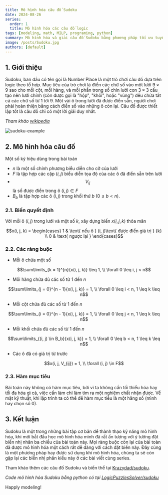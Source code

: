 ```yaml
---
title: Mô hình hóa câu đố Sudoku
date: 2024-08-26
series:
  order: 1
  title: Mô hình hóa các câu đố logic
tags: [modeling, math, MILP, programing, python]
summary: Mô hình hóa và giải câu đố Sudoku bằng phương pháp tối ưu tuyến tính hỗn hợp nguyên.
image: /posts/Sudoku.jpg
authors: [default]
---
```



## 1. Giới thiệu

Sudoku, ban đầu có tên gọi là Number Place là một trò chơi câu đố dựa trên logic theo tổ hợp.
Mục tiêu của trò chơi là điền các chữ số vào một lưới $9×9$ sao cho mỗi cột, mỗi hàng,
và mỗi phần trong số chín lưới con $3×3$ cấu tạo nên lưới chính (còn được gọi là "hộp", "khối", hoặc "vùng")
đều chứa tất cả các chữ số từ 1 tới 9. Một vài ô trong lưới đã được điền sẵn, người chơi phải hoàn thiện
bằng cách điền số vào những ô còn lại. Câu đố được thiết lập tốt là câu đố chỉ có một lời giải duy nhất.

*Tham khảo [wikipedia](https://vi.wikipedia.org/wiki/Sudoku)*

![sudoku-example](/posts/Sudoku.jpg)

## 2. Mô hình hóa câu đố

Một số ký hiệu dùng trong bài toán
- $n$ là một số chính phương biểu diễn cho cỡ của lưới
- $F$ là tập hợp các cặp $(i, j)$ biểu diễn tọa độ của các ô đã điền sẵn trên lưới
- $$V_{ij}$$ là số được điền trong ô $(i, j) \in F$
- $B_b$ là tập hợp các ô $(i, j)$ trong khối thứ $b$ ($0 \leq b < n$).

### 2.1. Biến quyết định

Với mỗi ô $(i, j)$ trong lưới và một số $k$, xây dựng biến
$x(i, j, k)$ thỏa mãn

```math
x(i, j, k) = \begin{cases}
  1 & \text{ nếu ô } (i, j)\text{ được điền giá trị } {k} \\
  0 & \text{ ngược lại }
\end{cases}
```

### 2.2. Các ràng buộc

- Mỗi ô chứa một số
```math
\sum\limits_{k = 1}^{n}{x(i, j, k)} \leq 1, \\ \forall 0 \leq i, j < n
```

- Mỗi hàng chứa đủ các số từ 1 đến $n$

```math
\sum\limits_{j = 0}^{n - 1}{x(i, j, k)} = 1, \\ \forall 0 \leq i  < n, 1 \leq k  \leq n
```

- Mỗi cột chứa đủ các số từ 1 đến $n$
```math
\sum\limits_{i = 0}^{n - 1}{x(i, j, k)} = 1, \\ \forall 0 \leq j < n, 1 \leq k  \leq n
```

- Mỗi khối chứa đủ các số từ 1 đến $n$
```math
\sum\limits_{(i, j) \in B_b}{x(i, j, k)} = 1, \\ \forall 0 \leq b < n, 1 \leq k  \leq n
```

- Các ô đã có giá trị từ trước
```math
x(i, j, V_{ij}) = 1, \\ \forall (i, j) \in F
```

### 2.3. Hàm mục tiêu

Bài toán này không có hàm mục tiêu, bởi vì ta không cần tối thiểu hóa hay tối đa hóa gì cả, việc
cần làm chỉ làm tìm ra một nghiệm chất nhận được. Về mặt kỹ thuật, khi lập trình ta có thể để hàm
mục tiêu là một hằng số (mình hay chọn số 0).

## 3. Kết luận

Sudoku là một trong những bài tập cơ bản để thành thạo kỹ năng mô hình hóa, khi mới bắt đầu học mô hình
hóa mình đã rất ấn tượng với ý tưởng đặt biến nhị nhân ba chiều của bài toán này. Mọi ràng buộc còn lại
của bài toàn đã được mô hình hóa một cách rất dễ dàng với cách đặt biến này. Đây cùng là một phương pháp
hay được sử dụng khi mô hình hóa, chúng ta sẽ còn gặp lại các biến nhị phân kiểu này ở các bài viết cùng
series.

Tham khảo thêm các câu đố Sudoku và biến thể tại [Krazydad/sudoku](https://krazydad.com/sudoku/).

*Code mô hình hóa Sudoku bằng python có tại [LogicPuzzlesSolver/sudoku](https://github.com/Tung-hehe/LogicPuzzlesSolver/blob/main/src/puzzles/sudoku.py)*

Happly modeling! <Twemoji emoji="clinking-beer-mugs" />
